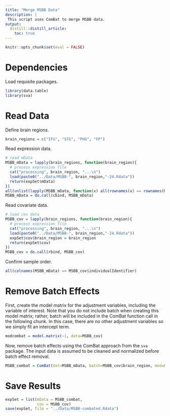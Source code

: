 ```yaml
---
title: "Merge MSBB Data"
description: |
 This script uses ComBat to merge MSBB data.
output:
  distill::distill_article:
    toc: true
---
```


```r
knitr::opts_chunk$set(eval = FALSE)
```

# Dependencies

Load requisite packages.

```r

library(data.table)
library(sva)

```


# Read Data

Define brain regions.

```r

brain_regions = c("IFG", "STG", "PHG", "FP")

```

Read expression data.

```r

# read mData
MSBB_mData = lapply(brain_regions, function(brain_region){
  # process expression file
  cat("processing", brain_region, "...\n")
  load(paste0("../Data/MSBB-", brain_region,"-24.Rdata"))
  return(expSet$mData)
})
all(unlist(lapply(MSBB_mData, function(x) all(rownames(x) == rownames(MSBB_mData[[1]])))))
MSBB_mData = do.call(cbind, MSBB_mData)

```

Read covariate data.

```r

# load cov data
MSBB_cov = lapply(brain_regions, function(brain_region){
  # process expression file
  cat("processing", brain_region, "...\n")
  load(paste0("../Data/MSBB-", brain_region,"-24.Rdata"))
  expSet$cov$brain_region = brain_region
  return(expSet$cov)
})
MSBB_cov = do.call(rbind, MSBB_cov)

```

Confirm sample order.

```r

all(colnames(MSBB_mData) == MSBB_cov$individualIdentifier)

```


# Remove Batch Effects

First, create the model matrix for the adjustment variables, including the variable of interest. Note that you do not include batch when creating this model matrix; rather, batch will be included in the ComBat function call in the following chunk. In this case, there are no other adjustment variables so we simply fit an intercept term.

```r

modcombat = model.matrix(~1, data=MSBB_cov)

```

Now, remove batch effects using the ComBat approach from the `sva` package. The input data is assumed to be cleaned and normalized before batch effect removal.

```r

MSBB_combat = ComBat(dat=MSBB_mData, batch=MSBB_cov$brain_region, mod=modcombat)

```


# Save Results

```r

expSet = list(mData = MSBB_combat,
              cov = MSBB_cov)
save(expSet, file = "../Data/MSBB-combated.Rdata")

```